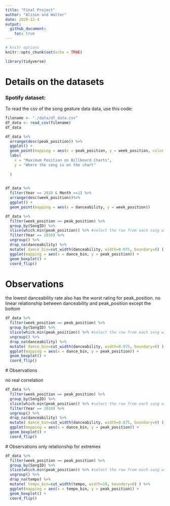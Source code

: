 ```yaml
---
title: "Final Project"
author: "Alison and Walter"
date: 2020-12-4
output:
  github_document:
    toc: true
---
```


```r
# knitr options
knitr::opts_chunk$set(echo = TRUE)
```

```r
library(tidyverse)
```

# Details on the datasets  

<!-- -------------------------------------------------- -->

### Spotify dataset: 
To read the csv of the song geature data data, use this code:

```r
filename <- "./data/df_data.csv"
df_data <- read_csv(filename)
df_data

```


```r
df_data %>% 
  arrange(desc(peak_position)) %>% 
  ggplot() + 
  geom_point(mapping = aes(x = peak_position, y = week_position, color = weeks_on_chart)) +
  labs(
    x = "Maximum Position on Billboard Charts",
    y = "Where the song is on the chart"
    
  )
  
```




```r
df_data %>% 
  filter(Year == 2010 & Month ==1) %>%
  arrange(desc(week_position))%>%
  ggplot() + 
  geom_point(mapping = aes(x = danceability, y = week_position))

```

```r

df_data %>%
  filter(week_position == peak_position) %>%
  group_by(SongID) %>%
  slice(which.min(peak_position)) %>% #select the row from each song with the lowest peak_position.
  filter(Year == 2010) %>%
  ungroup() %>%
  drop_na(danceability) %>%
  mutate( dance_bin=cut_width(danceability, width=0.075, boundary=0) ) %>%
  ggplot(mapping = aes(x = dance_bin, y = peak_position)) +
  geom_boxplot() +
  coord_flip()

```
# Observations

the lowest danceability rate also has the worst rating for peak_position.
no linear relationship between danceability and peak_position except the bottom

```r

df_data %>%
  filter(week_position == peak_position) %>%
  group_by(SongID) %>%
  slice(which.min(peak_position)) %>% #select the row from each song with the lowest peak_position.
  ungroup() %>%
  drop_na(danceability) %>%
  mutate( dance_bin=cut_width(danceability, width=0.075, boundary=0) ) %>%
  ggplot(mapping = aes(x = dance_bin, y = peak_position)) +
  geom_boxplot() +
  coord_flip()
```
 # Observations
 
 no real correlation
 
```r
df_data %>%
  filter(week_position == peak_position) %>%
  group_by(SongID) %>%
  slice(which.min(peak_position)) %>% #select the row from each song with the lowest peak_position.
  filter(Year == 2018) %>%
  ungroup() %>%
  drop_na(danceability) %>%
  mutate( dance_bin=cut_width(danceability, width=0.075, boundary=0) ) %>%
  ggplot(mapping = aes(x = dance_bin, y = peak_position)) +
  geom_boxplot() +
  coord_flip()
```
 # Observations
 only relationship for extremes
 
```r

df_data %>%
  filter(week_position == peak_position) %>%
  group_by(SongID) %>%
  slice(which.min(peak_position)) %>% #select the row from each song with the lowest peak_position.
  ungroup() %>%
  drop_na(tempo) %>%
  mutate( tempo_bin=cut_width(tempo, width=10, boundary=0) ) %>%
  ggplot(mapping = aes(x = tempo_bin, y = peak_position)) +
  geom_boxplot() +
  coord_flip()
```
 
